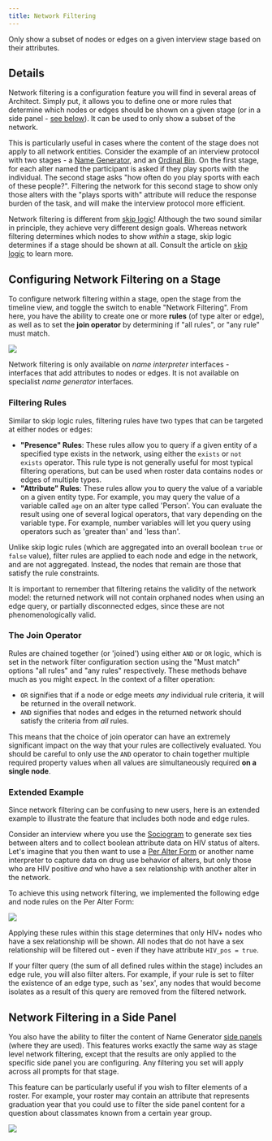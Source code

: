 ```yaml
---
title: Network Filtering
---
```


<Definition>

Only show a subset of nodes or edges on a given interview stage based on their attributes.

</Definition>

## Details

Network filtering is a configuration feature you will find in several areas of Architect. Simply put, it allows you to define one or more rules that determine which nodes or edges should be shown on a given stage (or in a side panel - [see below](#network-filtering-in-a-side-panel)). It can be used to only show a subset of the network.

This is particularly useful in cases where the content of the stage does not apply to all network entities. Consider the example of an interview protocol with two stages - a [Name Generator](/en/desktop/interface-documentation/name-generator-using-forms), and an [Ordinal Bin](/en/desktop/interface-documentation/ordinal-bin). On the first stage, for each alter named the participant is asked if they play sports with the individual. The second stage asks "how often do you play sports with each of these people?". Filtering the network for this second stage to show only those alters with the "plays sports with" attribute will reduce the response burden of the task, and will make the interview protocol more efficient.

<TipBox>

Network filtering is different from [skip logic](/en/desktop/key-concepts/skip-logic)! Although the two sound similar in principle, they achieve very different design goals. Whereas network filtering determines which nodes to show _within_ a stage, skip logic determines if a stage should be shown at all. Consult the article on [skip logic](/en/desktop/key-concepts/skip-logic) to learn more.

</TipBox>

## Configuring Network Filtering on a Stage

To configure network filtering within a stage, open the stage from the timeline view, and toggle the switch to enable "Network Filtering". From here, you have the ability to create one or more **rules** (of type alter or edge), as well as to set the **join operator** by determining if "all rules", or "any rule" must match.

![](/assets/img/key-concepts/network-filtering/filtering-panel.png)

<TipBox>

Network filtering is only available on _name interpreter_ interfaces - interfaces that add attributes to nodes or edges. It is not available on specialist _name generator_ interfaces.

</TipBox>

### Filtering Rules

Similar to skip logic rules, filtering rules have two types that can be targeted at either nodes or edges:

- **"Presence" Rules**: These rules allow you to query if a given entity of a specified type exists in the network, using either the `exists` or `not exists` operator. This rule type is not generally useful for most typical filtering operations, but can be used when roster data contains nodes or edges of multiple types.
- **"Attribute" Rules**: These rules allow you to query the value of a variable on a given entity type. For example, you may query the value of a variable called `age` on an alter type called 'Person'. You can evaluate the result using one of several logical operators, that vary depending on the variable type. For example, number variables will let you query using operators such as 'greater than' and 'less than'.

Unlike skip logic rules (which are aggregated into an overall boolean `true` or `false` value), filter rules are applied to each node and edge in the network, and are not aggregated. Instead, the nodes that remain are those that satisfy the rule constraints.

<TipBox danger>

It is important to remember that filtering retains the validity of the network
model: the returned network will not contain orphaned nodes when using an edge
query, or partially disconnected edges, since these are not phenomenologically
valid.

</TipBox>

### The Join Operator

Rules are chained together (or 'joined') using either `AND` or `OR` logic, which is set in the network filter configuration section using the "Must match" options "all rules" and "any rules" respectively. These methods behave much as you might expect. In the context of a filter operation:

- `OR` signifies that if a node or edge meets _any_ individual rule criteria, it will be returned in the overall network.
- `AND` signifies that nodes and edges in the returned network should satisfy the criteria from _all_ rules.

This means that the choice of join operator can have an extremely significant impact on the way that your rules are collectively evaluated. You should be careful to only use the `AND` operator to chain together multiple required property values when all values are simultaneously required **on a single node**.

### Extended Example

Since network filtering can be confusing to new users, here is an extended example to illustrate the feature that includes both node and edge rules.

Consider an interview where you use the [Sociogram](/en/desktop/interface-documentation/sociogram) to generate sex ties between alters and to collect boolean attribute data on HIV status of alters. Let's imagine that you then want to use a [Per Alter Form](/en/desktop/interface-documentation/per-alter-form) or another name interpreter to capture data on drug use behavior of alters, but only those who are HIV positive _and_ who have a sex relationship with another alter in the network.

To achieve this using network filtering, we implemented the following edge and node rules on the Per Alter Form:

![](/assets/img/key-concepts/network-filtering/example.png)

Applying these rules within this stage determines that only HIV+ nodes who have a sex relationship will be shown. All nodes that do not have a sex relationship will be filtered out - even if they have attribute `HIV_pos = true`.

<TipBox danger>

If your filter query (the sum of all defined rules within the stage) includes
an edge rule, you will also filter alters. For example, if your rule is set to
filter the existence of an edge type, such as 'sex', any nodes that would
become isolates as a result of this query are removed from the filtered
network.

</TipBox>

## Network Filtering in a Side Panel

You also have the ability to filter the content of Name Generator [side panels](/en/desktop/interface-documentation/name-generator-using-forms#side-panels) (where they are used). This features works exactly the same way as stage level network filtering, except that the results are only applied to the specific side panel you are configuring. Any filtering you set will apply across all prompts for that stage.

This feature can be particularly useful if you wish to filter elements of a roster. For example, your roster may contain an attribute that represents graduation year that you could use to filter the side panel content for a question about classmates known from a certain year group.

![](/assets/img/key-concepts/network-filtering/side-panel.png)
